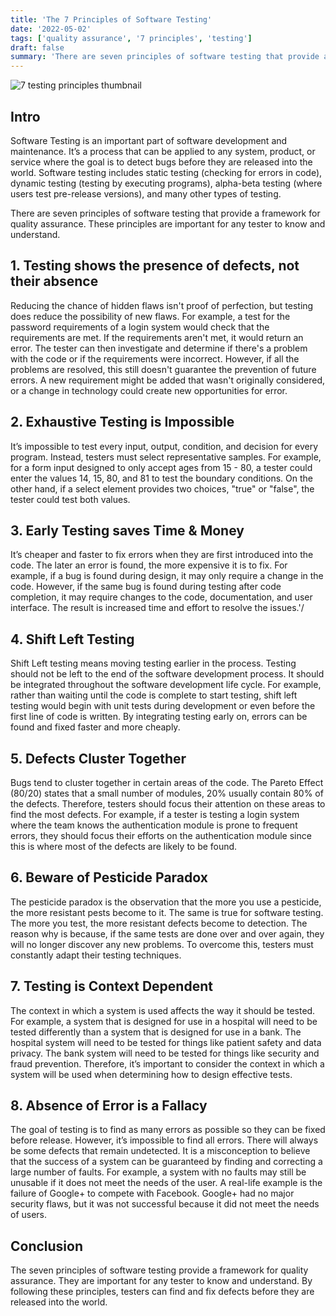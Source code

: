 ```yaml
---
title: 'The 7 Principles of Software Testing'
date: '2022-05-02'
tags: ['quality assurance', '7 principles', 'testing']
draft: false
summary: 'There are seven principles of software testing that provide a framework for quality assurance. These principles are important for any tester to know and understand...'
---
```


<div className="text-center">
  <Image
    alt="7 testing principles thumbnail"
    src="/static/images/seven-testing-principles.png"
    width={500}
    height={300}
  />
</div>

## Intro

Software Testing is an important part of software development and maintenance. It’s a process that can be applied to any system, product, or service where the goal is to detect bugs before they are released into the world. Software testing includes static testing (checking for errors in code), dynamic testing (testing by executing programs), alpha-beta testing (where users test pre-release versions), and many other types of testing.

There are seven principles of software testing that provide a framework for quality assurance. These principles are important for any tester to know and understand.

## 1. Testing shows the presence of defects, not their absence

Reducing the chance of hidden flaws isn't proof of perfection, but testing does reduce the possibility of new flaws. For example, a test for the password requirements of a login system would check that the requirements are met. If the requirements aren't met, it would return an error. The tester can then investigate and determine if there's a problem with the code or if the requirements were incorrect. However, if all the problems are resolved, this still doesn't guarantee the prevention of future errors. A new requirement might be added that wasn't originally considered, or a change in technology could create new opportunities for error.

## 2. Exhaustive Testing is Impossible

It’s impossible to test every input, output, condition, and decision for every program. Instead, testers must select representative samples. For example, for a form input designed to only accept ages from 15 - 80, a tester could enter the values 14, 15, 80, and 81 to test the boundary conditions. On the other hand, if a select element provides two choices, "true" or "false", the tester could test both values.

## 3. Early Testing saves Time & Money

It’s cheaper and faster to fix errors when they are first introduced into the code. The later an error is found, the more expensive it is to fix. For example, if a bug is found during design, it may only require a change in the code. However, if the same bug is found during testing after code completion, it may require changes to the code, documentation, and user interface. The result is increased time and effort to resolve the issues.\'/

## 4. Shift Left Testing

Shift Left testing means moving testing earlier in the process. Testing should not be left to the end of the software development process. It should be integrated throughout the software development life cycle. For example, rather than waiting until the code is complete to start testing, shift left testing would begin with unit tests during development or even before the first line of code is written. By integrating testing early on, errors can be found and fixed faster and more cheaply.

## 5. Defects Cluster Together

Bugs tend to cluster together in certain areas of the code. The Pareto Effect (80/20) states that a small number of modules, 20% usually contain 80% of the defects. Therefore, testers should focus their attention on these areas to find the most defects. For example, if a tester is testing a login system where the team knows the authentication module is prone to frequent errors, they should focus their efforts on the authentication module since this is where most of the defects are likely to be found.

## 6. Beware of Pesticide Paradox

The pesticide paradox is the observation that the more you use a pesticide, the more resistant pests become to it. The same is true for software testing. The more you test, the more resistant defects become to detection. The reason why is because, if the same tests are done over and over again, they will no longer discover any new problems. To overcome this, testers must constantly adapt their testing techniques.

## 7. Testing is Context Dependent

The context in which a system is used affects the way it should be tested. For example, a system that is designed for use in a hospital will need to be tested differently than a system that is designed for use in a bank. The hospital system will need to be tested for things like patient safety and data privacy. The bank system will need to be tested for things like security and fraud prevention. Therefore, it’s important to consider the context in which a system will be used when determining how to design effective tests.

## 8. Absence of Error is a Fallacy

The goal of testing is to find as many errors as possible so they can be fixed before release. However, it’s impossible to find all errors. There will always be some defects that remain undetected. It is a misconception to believe that the success of a system can be guaranteed by finding and correcting a large number of faults. For example, a system with no faults may still be unusable if it does not meet the needs of the user. A real-life example is the failure of Google+ to compete with Facebook. Google+ had no major security flaws, but it was not successful because it did not meet the needs of users.

## Conclusion

The seven principles of software testing provide a framework for quality assurance. They are important for any tester to know and understand. By following these principles, testers can find and fix defects before they are released into the world.
